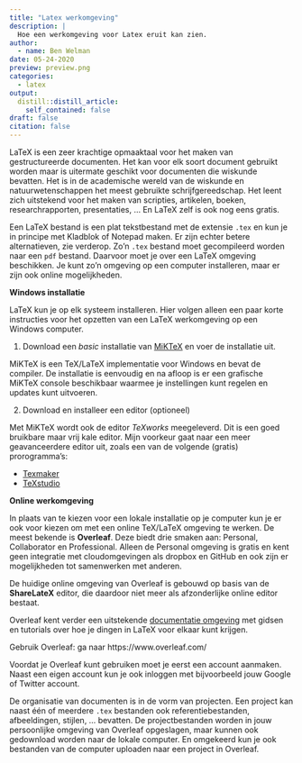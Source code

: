 ```yaml
---
title: "Latex werkomgeving"
description: |
  Hoe een werkomgeving voor Latex eruit kan zien.
author:
  - name: Ben Welman
date: 05-24-2020
preview: preview.png
categories:
  - latex
output:
  distill::distill_article:
    self_contained: false
draft: false
citation: false
---
```


LaTeX is een zeer krachtige opmaaktaal voor het maken van gestructureerde documenten. Het kan voor elk soort document gebruikt worden maar is uitermate geschikt voor documenten die wiskunde bevatten. Het is in de academische wereld van de wiskunde en natuurwetenschappen het meest gebruikte schrijfgereedschap. Het leent zich uitstekend voor het maken van scripties, artikelen, boeken, researchrapporten, presentaties, ... En LaTeX zelf is ook nog eens gratis.

Een LaTeX bestand is een plat tekstbestand met de extensie `.tex` en kun je in principe met Kladblok of Notepad maken. Er zijn echter betere alternatieven, zie verderop. Zo'n `.tex` bestand moet gecompileerd worden naar een `pdf` bestand. Daarvoor moet je over een LaTeX omgeving beschikken. Je kunt zo'n omgeving op een computer installeren, maar er zijn ook online mogelijkheden.

**Windows installatie**

LaTeX kun je op elk systeem installeren. Hier volgen alleen een paar korte instructies voor het opzetten van een LaTeX werkomgeving op een Windows computer.

1. Download een *basic* installatie van [MiKTeX](https://miktex.org/download) en voer de installatie uit.

MiKTeX is een TeX/LaTeX implementatie voor Windows en bevat de compiler. De installatie is eenvoudig en na afloop is er een grafische MiKTeX console beschikbaar waarmee je instellingen kunt regelen en updates kunt uitvoeren.

2. Download en installeer een editor (optioneel)

Met MiKTeX wordt ook de editor *TeXworks* meegeleverd. Dit is een goed bruikbare maar vrij kale editor. Mijn voorkeur gaat naar een meer geavanceerdere editor uit, zoals een van de volgende (gratis) prorogramma's:

+ [Texmaker](https://www.xm1math.net/texmaker/)
+ [TeXstudio](https://www.texstudio.org/)

**Online werkomgeving**

In plaats van te kiezen voor een lokale installatie op je computer kun je er ook voor kiezen om met een online TeX/LaTeX omgeving te werken. De meest bekende is **Overleaf**. Deze biedt drie smaken aan: Personal, Collaborator en Professional. Alleen de Personal omgeving is gratis en kent geen integratie met cloudomgevingen als dropbox en GitHub en ook zijn er mogelijkheden tot samenwerken met anderen.

De huidige online omgeving van Overleaf is gebouwd op basis van de **ShareLateX** editor, die daardoor niet meer als afzonderlijke online editor bestaat.

Overleaf kent verder een uitstekende [documentatie omgeving](https://www.overleaf.com/learn) met gidsen en tutorials over hoe je dingen in LaTeX voor elkaar kunt krijgen.

Gebruik Overleaf: ga naar https://www.overleaf.com/

Voordat je Overleaf kunt gebruiken moet je eerst een account aanmaken. Naast een eigen account kun je ook inloggen met bijvoorbeeld jouw Google of Twitter account.

De organisatie van documenten is in de vorm van projecten. Een project kan naast één of meerdere `.tex` bestanden ook referentiebestanden, afbeeldingen, stijlen, ... bevatten. De projectbestanden worden in jouw persoonlijke omgeving van Overleaf opgeslagen, maar kunnen ook gedownload worden naar de lokale computer. En omgekeerd kun je ook bestanden van de computer uploaden naar een project in Overleaf.
